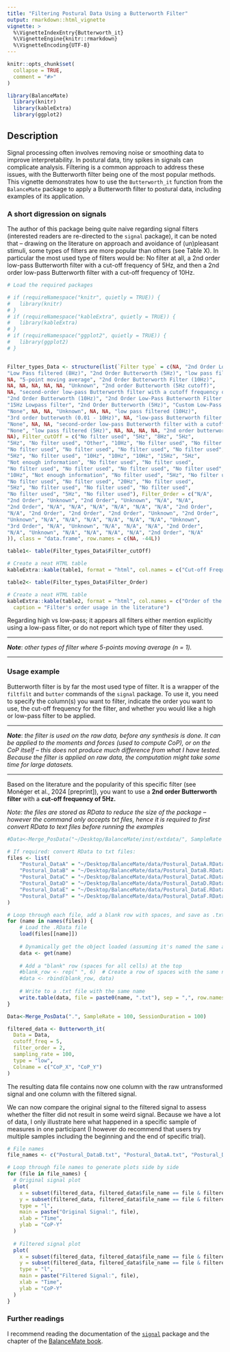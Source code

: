 ```yaml
---
title: "Filtering Postural Data Using a Butterworth Filter"
output: rmarkdown::html_vignette
vignette: >
  %\VignetteIndexEntry{Butterworth_it}
  %\VignetteEngine{knitr::rmarkdown}
  %\VignetteEncoding{UTF-8}
---
```


```r
knitr::opts_chunk$set(
  collapse = TRUE,
  comment = "#>"
)
```

```r
library(BalanceMate)
  library(knitr)
  library(kableExtra)
  library(ggplot2)

```

## Description

Signal processing often involves removing noise or smoothing data to improve interpretability. In postural data, tiny spikes in signals can complicate analysis. Filtering is a common approach to address these issues, with the Butterworth filter being one of the most popular methods.
This vignette demonstrates how to use the `Butterworth_it` function from the `BalanceMate` package to apply a Butterworth filter to postural data, including examples of its application.


### A short digression on signals

The author of this package being quite naive regarding signal filters (interested readers are re-directed to the `signal` package), it can be noted that -- drawing on the literature on approach and avoidance of (un)pleasant stimuli, some types of filters are more popular than others (see Table X). In particular the most used type of filters would be: No filter at all, a 2nd order low-pass Butterworth filter with a cut-off frequency of 5Hz, and then a 2nd order low-pass Butterworth filter with a cut-off frequency of 10Hz.


```r
# Load the required packages

# if (requireNamespace("knitr", quietly = TRUE)) {
#   library(knitr)
# }
# if (requireNamespace("kableExtra", quietly = TRUE)) {
#   library(kableExtra)
# }
# if (requireNamespace("ggplot2", quietly = TRUE)) {
#   library(ggplot2)
# }


Filter_types_Data <- structure(list(`Filter type` = c(NA, "2nd Order Low-Pass Butterworth Filter (5Hz)", 
"Low Pass filtered (8Hz)", "2nd Order Butterworth (5Hz)", "low pass filtered (5Hz)", 
NA, "5-point moving average", "2nd Order Butterworth Filter (10Hz)", 
NA, NA, NA, NA, NA, "Unknown", "2nd order Butterworth (5Hz cutoff)", 
NA, "second-order low-pass Butterworth filter with a cutoff frequency of 10Ã\u008a Hz", 
"2nd Order Butterworth (10Hz)", "2nd Order Low-Pass Butterworth Filter (10Hz)", 
"15Hz Lowpass filter", "2nd Order Butterworth (5Hz)", "Custom Low-Pass filter", 
"None", NA, NA, "Unknown", NA, NA, "low pass filtered (10Hz)", 
"3rd order butterwoth (0.01 - 10Hz)", NA, "low-pass Butterworth filter (cut-off frequency: 5 Hz", 
"None", NA, NA, "second-order low-pass Butterworth filter with a cutoff frequency of 20Ã\u008a Hz", 
"None", "low pass filtered (5Hz)", NA, NA, NA, NA, "2nd order butterworth low pass filter 5Hz", 
NA), Filter_cutOff = c("No filter used", "5Hz", "8Hz", "5Hz", 
"5Hz", "No filter used", "Other", "10Hz", "No filter used", "No filter used", 
"No filter used", "No filter used", "No filter used", "No filter used", 
"5Hz", "No filter used", "10Hz", "10Hz", "10Hz", "15Hz", "5Hz", 
"Not enough information", "No filter used", "No filter used", 
"No filter used", "No filter used", "No filter used", "No filter used", 
"10Hz", "Not enough information", "No filter used", "5Hz", "No filter used", 
"No filter used", "No filter used", "20Hz", "No filter used", 
"5Hz", "No filter used", "No filter used", "No filter used", 
"No filter used", "5Hz", "No filter used"), Filter_Order = c("N/A", 
"2nd Order", "Unknown", "2nd Order", "Unknown", "N/A", "N/A", 
"2nd Order", "N/A", "N/A", "N/A", "N/A", "N/A", "N/A", "2nd Order", 
"N/A", "2nd Order", "2nd Order", "2nd Order", "Unknown", "2nd Order", 
"Unknown", "N/A", "N/A", "N/A", "N/A", "N/A", "N/A", "Unknown", 
"3rd Order", "N/A", "Unknown", "N/A", "N/A", "N/A", "2nd Order", 
"N/A", "Unknown", "N/A", "N/A", "N/A", "N/A", "2nd Order", "N/A"
)), class = "data.frame", row.names = c(NA, -44L))

table1<- table(Filter_types_Data$Filter_cutOff)

# Create a neat HTML table
kableExtra::kable(table1, format = "html", col.names = c("Cut-off Frequency used", "Number of papers"), table.attr = "style='width:50%;'", caption = "Cut-Off Frequency usage in the literature")

table2<- table(Filter_types_Data$Filter_Order)

# Create a neat HTML table
kableExtra::kable(table2, format = "html", col.names = c("Order of the filter used", "Number of papers"), table.attr = "style='width:50%;'" , 
  caption = "Filter's order usage in the literature")

```

Regarding high vs low-pass; it appears all filters either mention explicitly using a low-pass filter, or do not report which type of filter they used.

___

***Note***: *other types of filter where 5-points moving average (n = 1).*

___

### Usage example

Butterworth filter is by far the most used type of filter. It is a wrapper of the `filtfilt` and `butter` commands of the `signal` package. To use it, you need to specify the column(s) you want to filter, indicate the order you want to use, the cut-off frequency for the filter, and whether you would like a high or low-pass filter to be applied.

___

***Note***: *the filter is used on the raw data, before any synthesis is done. It can be applied to the moments and forces (used to compute CoP), or on the CoP itself -- this does not produce much difference from what I have tested. Because the filter is applied on raw data, the computation might take some time for large datasets.*

___


Based on the literature and the popularity of this specific filter (see Monéger et al., 2024 [preprint]), you want to use a **2nd order Butterworth filter** with a **cut-off frequency of 5Hz.**

*Note: the files are stored as RData to reduce the size of the package -- however the command only accepts txt files, hence it is required to first convert RData to text files before running the examples*

```r
#Data<-Merge_PosData("~/Desktop/BalanceMate/inst/extdata/", SampleRate = 100, SessionDuration = 100)

# If required: convert RData to txt files:
files <- list(
    "Postural_DataA" = "~/Desktop/BalanceMate/data/Postural_DataA.RData",
    "Postural_DataB" = "~/Desktop/BalanceMate/data/Postural_DataB.RData",
    "Postural_DataC" = "~/Desktop/BalanceMate/data/Postural_DataC.RData",
    "Postural_DataD" = "~/Desktop/BalanceMate/data/Postural_DataD.RData",
    "Postural_DataE" = "~/Desktop/BalanceMate/data/Postural_DataE.RData",
    "Postural_DataF" = "~/Desktop/BalanceMate/data/Postural_DataF.RData"
)

# Loop through each file, add a blank row with spaces, and save as .txt
for (name in names(files)) {
    # Load the .RData file
    load(files[[name]])
    
    # Dynamically get the object loaded (assuming it's named the same as the file)
    data <- get(name)
    
    # Add a "blank" row (spaces for all cells) at the top
    #blank_row <- rep(" ", 6)  # Create a row of spaces with the same number of columns
    #data <- rbind(blank_row, data)
    
    # Write to a .txt file with the same name
    write.table(data, file = paste0(name, ".txt"), sep = ",", row.names = FALSE, col.names = FALSE, quote = FALSE)
}

Data<-Merge_PosData(".", SampleRate = 100, SessionDuration = 100)

filtered_data <- Butterworth_it(
  Data = Data,
  cutoff_freq = 5,
  filter_order = 2,
  sampling_rate = 100,
  type = "low",
  Colname = c("CoP_X", "CoP_Y")
)

```

The resulting data file contains now one column with the raw untransformed signal and one column with the filtered signal.

We can now compare the original signal to the filtered signal to assess whether the filter did not result in some weird signal. Because we have a lot of data, I only illustrate here what happened in a specific sample of measures in one participant (I however do recommend that users try multiple samples including the beginning and the end of specific trial).


```r
# File names
file_names <- c("Postural_DataB.txt", "Postural_DataA.txt", "Postural_DataD.txt")

# Loop through file names to generate plots side by side
for (file in file_names) {
  # Original signal plot
  plot(
    x = subset(filtered_data, filtered_data$file_name == file & filtered_data$Time > 30 & filtered_data$Time < 32)$Time,
    y = subset(filtered_data, filtered_data$file_name == file & filtered_data$Time > 30 & filtered_data$Time < 32)$CoP_Y,
    type = "l",
    main = paste("Original Signal:", file),
    xlab = "Time",
    ylab = "CoP-Y"
  )
  
  # Filtered signal plot
  plot(
    x = subset(filtered_data, filtered_data$file_name == file & filtered_data$Time > 30 & filtered_data$Time < 32)$Time,
    y = subset(filtered_data, filtered_data$file_name == file & filtered_data$Time > 30 & filtered_data$Time < 32)$CoP_Y_filtered,
    type = "l",
    main = paste("Filtered Signal:", file),
    xlab = "Time",
    ylab = "CoP-Y"
  )
}

```

### Further readings

I recommend reading the documentation of the [`signal`](https://cran.r-project.org/web/packages/signal/index.html) package and the chapter of the [BalanceMate book](https://jeanmoneger.com/book/pre-processing).




